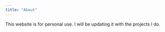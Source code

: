 ```yaml
---
title: "About"
---
```


This website is for personal use. I will be updating it with the projects I do. 
